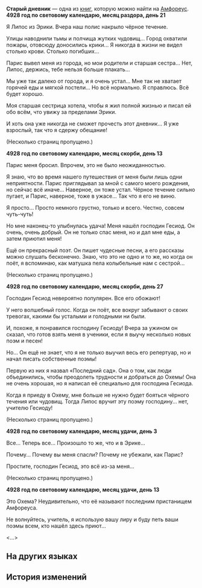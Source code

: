 {{Книга Инфобокс
|id           = 441
|Название     = Старый дневник
|Изображение  = Предмет An Old Journal.png
|Мир          = Амфореус
|Томов        = 1
|Автор        = <!--нужно добавить-->
|Описание     = Дневник поэта Липоса. Здесь Липос описывает своё путешествие в Охему. Он отправился туда после того, как его родной город был разрушен.
|Том1         = {{tx}}
|Источник1    = {{tx|Отсутствует источник}}
|Персонажи    = 
|Фракции      = 
}}
'''Старый дневник''' — одна из [[Книги|книг]], которую можно найти на [[Амфореус]].
<!--
==Получение==
<gallery>
Книга НАЗВАНИЕ.png|НАЗВАНИЕ
Локация НАЗВАНИЕ.png|Расположение на карте. Ближайший пространственный якорь «[[НАЗВАНИЕ]]»
</gallery>
-->
'''4928 год по световому календарю, месяц раздора, день 21'''

Я Липос из Эрики. Вчера наш полис накрыло чёрное течение.

Улицы наводнили тьмы и полчища жутких чудовищ... Город охватили пожары, отовсюду доносились крики... Я никогда в жизни не видел столько крови. Столько погибших...

Парис вывел меня из города, но мои родители и старшая сестра... Нет, Липос, держись, тебе нельзя больше плакать...

Мы уже так далеко от города, и я очень устал... Мне так не хватает горячей еды и мягкой постели... Но всё нормально. Я справлюсь. Всё будет хорошо.

Моя старшая сестрица хотела, чтобы я жил полной жизнью и писал ей обо всём, что увижу за пределами Эрики.

И хоть она уже никогда не сможет прочесть этот дневник... Я уже взрослый, так что я сдержу обещание!

(Несколько страниц пропущено.)

'''4928 год по световому календарю, месяц скорби, день 13'''

Парис меня бросил. Впрочем, это не было неожиданностью.

Я знаю, что во время нашего путешествия от меня были лишь одни неприятности. Парис приглядывал за мной с самого моего рождения, но сейчас всё иначе... Наверное, он тоже устал. Чёрное течение сильно пугает, и Парис, наверное, тоже в ужасе... Так что я его не виню.

Я просто... Просто немного грустно, только и всего. Честно, совсем чуть-чуть!

Но мне наконец-то улыбнулась удача! Меня нашёл господин Гесиод. Он очень, очень добрый. Он не только спас меня, но и дал мне еды, а затем приютил меня!

Ещё он прекрасный поэт. Он пишет чудесные песни, а его рассказы можно слушать бесконечно. Знаю, что это не одно и то же, но когда он поёт, я вспоминаю, как матушка пела колыбельные нам с сестрой...

(Несколько страниц пропущено.)

'''4928 год по световому календарю, месяц скорби, день 27'''

Господин Гесиод невероятно популярен. Все его обожают!

У него волшебный голос. Когда он поёт, все вокруг забывают о своих тревогах, какими бы усталыми и голодными ни были.

И, похоже, я понравился господину Гесиоду! Вчера за ужином он сказал, что готов взять меня в ученики, если я выучу несколько новых поэм и песен!

Но... Он ещё не знает, что я не только выучил весь его репертуар, но и начал писать собственные поэмы!

Первую из них я назвал «Последний сад». Она о том, как люди объединились, чтобы преодолеть трудности и добраться до Охемы! Она не очень хорошая, но я написал её специально для господина Гесиода.

Когда я приеду в Охему, мне больше не нужно будет бояться чёрного течения или чудовищ. Тогда Липос вручит эту поэму господину... нет, учителю Гесиоду!

(Несколько страниц пропущено.)

'''4928 год по световому календарю, месяц удачи, день 3'''

Все... Теперь все... Произошло то же, что и в Эрике...

Почему... Почему вы меня спасли? Почему не убежали, как Парис?

Простите, господин Гесиод, это всё из-за меня... {{Размер|28|Если бы я только мог как-то вам помочь... Простите, учитель Гесиод...}} {{Размер|36|Простите простите простите простите простите!}}

(Несколько страниц пропущено.)

'''4928 год по световому календарю, месяц удачи, день 13'''

Это Охема? Неудивительно, что её называют последним пристанищем Амфореуса.

Не волнуйтесь, учитель, я использую вашу лиру и буду петь ваши поэмы всем, кто нашёл здесь приют...

<...>

==На других языках==
{{На других языках
|en   = An Old Journal
|zhs  = 一本旧日记
|zht  = 一本舊日記
|ja   = 古びた日記
|ko   = 오래된 일기
|es   = Un diario viejo
|fr   = Un vieux journal
|ru   = Старый дневник
|th   = บันทึกเก่าหนึ่งเล่ม
|vi   = Một Cuốn Nhật Ký Cũ
|de   = Ein altes Tagebuch
|id   = Buku Harian Tua
|pt   = Um Diário Antigo
}}

==История изменений==
{{История изменений|3.0}}